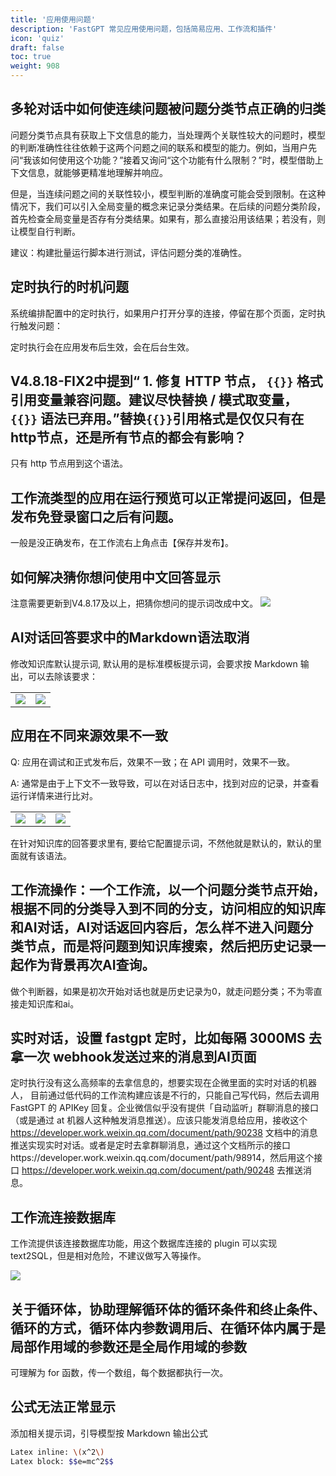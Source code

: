 ```yaml
---
title: '应用使用问题'
description: 'FastGPT 常见应用使用问题，包括简易应用、工作流和插件'
icon: 'quiz'
draft: false
toc: true
weight: 908
---
```


## 多轮对话中如何使连续问题被问题分类节点正确的归类

问题分类节点具有获取上下文信息的能力，当处理两个关联性较大的问题时，模型的判断准确性往往依赖于这两个问题之间的联系和模型的能力。例如，当用户先问“我该如何使用这个功能？”接着又询问“这个功能有什么限制？”时，模型借助上下文信息，就能够更精准地理解并响应。

但是，当连续问题之间的关联性较小，模型判断的准确度可能会受到限制。在这种情况下，我们可以引入全局变量的概念来记录分类结果。在后续的问题分类阶段，首先检查全局变量是否存有分类结果。如果有，那么直接沿用该结果；若没有，则让模型自行判断。

建议：构建批量运行脚本进行测试，评估问题分类的准确性。

## 定时执行的时机问题

系统编排配置中的定时执行，如果用户打开分享的连接，停留在那个页面，定时执行触发问题：

定时执行会在应用发布后生效，会在后台生效。

## V4.8.18-FIX2中提到“ 1. 修复 HTTP 节点， `{{}}` 格式引用变量兼容问题。建议尽快替换 / 模式取变量， `{{}}` 语法已弃用。”替换`{{}}`引用格式是仅仅只有在http节点，还是所有节点的都会有影响？

只有 http 节点用到这个语法。

## 工作流类型的应用在运行预览可以正常提问返回，但是发布免登录窗口之后有问题。

一般是没正确发布，在工作流右上角点击【保存并发布】。

## 如何解决猜你想问使用中文回答显示

注意需要更新到V4.8.17及以上，把猜你想问的提示词改成中文。
![](/imgs/quizApp2.png)

## AI对话回答要求中的Markdown语法取消

修改知识库默认提示词, 默认用的是标准模板提示词，会要求按 Markdown 输出，可以去除该要求：

| | |
| --- | --- |
| ![](/imgs/image-83.png) | ![](/imgs/image-84.png) |

## 应用在不同来源效果不一致

Q: 应用在调试和正式发布后，效果不一致；在 API 调用时，效果不一致。

A: 通常是由于上下文不一致导致，可以在对话日志中，找到对应的记录，并查看运行详情来进行比对。

| | | |
| --- | --- | --- |
| ![](/imgs/image-85.png) | ![](/imgs/image-86.png) | ![](/imgs/image-87.png) |
在针对知识库的回答要求里有, 要给它配置提示词，不然他就是默认的，默认的里面就有该语法。

## 工作流操作：一个工作流，以一个问题分类节点开始，根据不同的分类导入到不同的分支，访问相应的知识库和AI对话，AI对话返回内容后，怎么样不进入问题分类节点，而是将问题到知识库搜索，然后把历史记录一起作为背景再次AI查询。

做个判断器，如果是初次开始对话也就是历史记录为0，就走问题分类；不为零直接走知识库和ai。

## 实时对话，设置 fastgpt 定时，比如每隔 3000MS 去拿一次 webhook发送过来的消息到AI页面

定时执行没有这么高频率的去拿信息的，想要实现在企微里面的实时对话的机器人，
目前通过低代码的工作流构建应该是不行的，只能自己写代码，然后去调用 FastGPT 的 APIKey 回复。企业微信似乎没有提供「自动监听」群聊消息的接口（或是通过 at 机器人这种触发消息推送）。应该只能发消息给应用，接收这个 https://developer.work.weixin.qq.com/document/path/90238 文档中的消息推送实现实时对话。或者是定时去拿群聊消息，通过这个文档所示的接口https://developer.work.weixin.qq.com/document/path/98914，然后用这个接口 https://developer.work.weixin.qq.com/document/path/90248 去推送消息。

## 工作流连接数据库

工作流提供该连接数据库功能，用这个数据库连接的 plugin 可以实现 text2SQL，但是相对危险，不建议做写入等操作。

![](/imgs/quizApp1.png)

## 关于循环体，协助理解循环体的循环条件和终止条件、循环的方式，循环体内参数调用后、在循环体内属于是局部作用域的参数还是全局作用域的参数

可理解为 for 函数，传一个数组，每个数据都执行一次。

## 公式无法正常显示

添加相关提示词，引导模型按 Markdown 输出公式

```bash
Latex inline: \(x^2\) 
Latex block: $$e=mc^2$$
```
